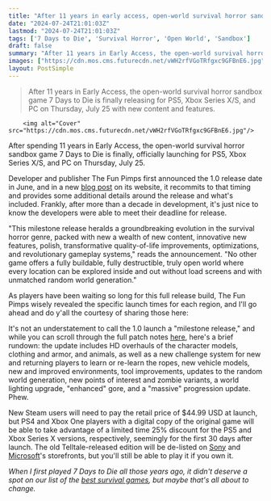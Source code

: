 ```yaml
---
title: "After 11 years in early access, open-world survival horror sandbox 7 Days to Die is officially launching tomorrow with 'revolutionary' updates"
date: "2024-07-24T21:01:03Z"
lastmod: "2024-07-24T21:01:03Z"
tags: ['7 Days to Die', 'Survival Horror', 'Open World', 'Sandbox']
draft: false
summary: "After 11 years in Early Access, the open-world survival horror sandbox game 7 Days to Die is finally releasing for PS5, Xbox Series X/S, and PC on Thursday, July 25 with new content and features."
images: ["https://cdn.mos.cms.futurecdn.net/vWH2rfVGoTRfgxc9GFBnE6.jpg"]
layout: PostSimple
---
```

> After 11 years in Early Access, the open-world survival horror sandbox game 7 Days to Die is finally releasing for PS5, Xbox Series X/S, and PC on Thursday, July 25 with new content and features.


        <img alt="Cover" src="https://cdn.mos.cms.futurecdn.net/vWH2rfVGoTRfgxc9GFBnE6.jpg"/>
        
After spending 11 years in Early Access, the open-world survival horror sandbox game 7 Days to Die is finally, officially launching for PS5, Xbox Series X/S, and PC on Thursday, July 25.

Developer and publisher The Fun Pimps first announced the 1.0 release date in June, and in a new [blog post](https://7daystodie.com/1-0-launch-details/) on its website, it recommits to that timing and provides some additional details around the release and what's included. Frankly, after more than a decade in development, it's just nice to know the developers were able to meet their deadline for release.

"This milestone release heralds a groundbreaking evolution in the survival horror genre, packed with new a wealth of new content, innovative new features, polish, transformative quality-of-life improvements, optimizations, and revolutionary gameplay systems," reads the announcement. "No other game offers a fully buildable, fully destructible, truly open world where every location can be explored inside and out without load screens and with unmatched random world generation."

As players have been waiting so long for this full release build, The Fun Pimps wisely revealed the specific launch times for each region, and I'll go ahead and do y'all the courtesy of sharing those here:

It's not an understatement to call the 1.0 launch a "milestone release," and while you can scroll through the full patch notes [here](https://7daystodie.com/v1-0-official-release-notes/), here's a brief rundown: the update includes HD overhauls of the character models, clothing and armor, and animals, as well as a new challenge system for new and returning players to learn or re-learn the ropes, new vehicle models, new and improved environments, tool improvements, updates to the random world generation, new points of interest and zombie variants, a world lighting upgrade, "enhanced" gore, and a "massive" progression update. Phew. 

New Steam users will need to pay the retail price of $44.99 USD at launch, but PS4 and Xbox One players with a digital copy of the original game will be able to take advantage of a limited time 25% discount for the PS5 and Xbox Series X versions, respectively, seemingly for the first 30 days after launch. The old Telltale-released edition will be de-listed on [Sony](https://www.gamesradar.com/tag/sony/) and [Microsoft](https://www.gamesradar.com/tag/microsoft/)'s storefronts, but you'll still be able to play it if you own it.

*When I first played 7 Days to Die all those years ago, it didn't deserve a spot on our list of the *[<em>best survival games</em>](https://www.gamesradar.com/best-survival-games/)*, but maybe that's all about to change.*
        